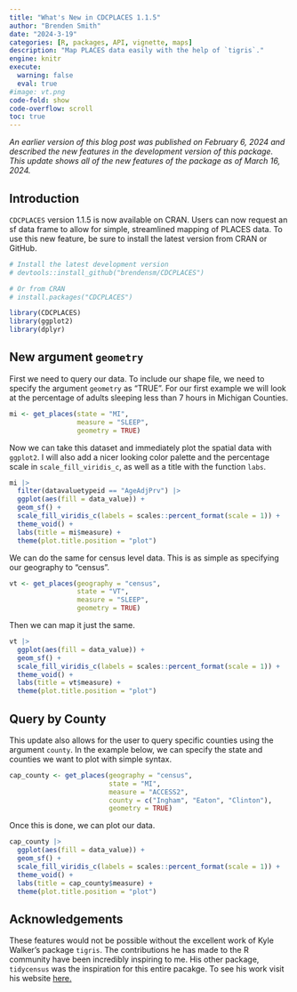 ```yaml
---
title: "What's New in CDCPLACES 1.1.5"
author: "Brenden Smith"
date: "2024-3-19"
categories: [R, packages, API, vignette, maps]
description: "Map PLACES data easily with the help of `tigris`."
engine: knitr
execute: 
  warning: false
  eval: true
#image: vt.png
code-fold: show
code-overflow: scroll
toc: true
---
```


*An earlier version of this blog post was published on February 6, 2024 and described the new features in the development version of this package. This update shows all of the new features of the package as of March 16, 2024.*

## Introduction

`CDCPLACES` version 1.1.5 is now available on CRAN. Users can now request an sf data frame to allow for simple, streamlined mapping of PLACES data. To use this new feature, be sure to install the latest version from CRAN or GitHub.

```r

# Install the latest development version
# devtools::install_github("brendensm/CDCPLACES")

# Or from CRAN
# install.packages("CDCPLACES")

library(CDCPLACES)
library(ggplot2)
library(dplyr)

```

## New argument `geometry`

First we need to query our data. To include our shape file, we need to specify the argument `geometry` as "TRUE". For our first example we will look at the percentage of adults sleeping less than 7 hours in Michigan Counties.

```r
mi <- get_places(state = "MI", 
                 measure = "SLEEP", 
                 geometry = TRUE)
```

Now we can take this dataset and immediately plot the spatial data with `ggplot2`. I will also add a nicer looking color palette and the percentage scale in `scale_fill_viridis_c`, as well as a title with the function `labs`.

```r
mi |> 
  filter(datavaluetypeid == "AgeAdjPrv") |> 
  ggplot(aes(fill = data_value)) +
  geom_sf() +
  scale_fill_viridis_c(labels = scales::percent_format(scale = 1)) +
  theme_void() +
  labs(title = mi$measure) +
  theme(plot.title.position = "plot")
```

We can do the same for census level data. This is as simple as specifying our geography to "census".

```r
vt <- get_places(geography = "census", 
                 state = "VT", 
                 measure = "SLEEP", 
                 geometry = TRUE)
```

Then we can map it just the same.

```r
vt |> 
  ggplot(aes(fill = data_value)) +
  geom_sf() +
  scale_fill_viridis_c(labels = scales::percent_format(scale = 1)) +
  theme_void() +
  labs(title = vt$measure) +
  theme(plot.title.position = "plot")

```

## Query by County

This update also allows for the user to query specific counties using the argument `county`. In the example below, we can specify the state and counties we want to plot with simple syntax.

```r
cap_county <- get_places(geography = "census", 
                         state = "MI", 
                         measure = "ACCESS2", 
                         county = c("Ingham", "Eaton", "Clinton"), 
                         geometry = TRUE)
```

Once this is done, we can plot our data.

```r
cap_county |> 
  ggplot(aes(fill = data_value)) +
  geom_sf() +
  scale_fill_viridis_c(labels = scales::percent_format(scale = 1)) +
  theme_void() +
  labs(title = cap_county$measure) +
  theme(plot.title.position = "plot")
```


## Acknowledgements

These features would not be possible without the excellent work of Kyle Walker's package `tigris`. The contributions he has made to the R community have been incredibly inspiring to me. His other package, `tidycensus` was the inspiration for this entire pacakge. To see his work visit his website [here.](https://walker-data.com/)
